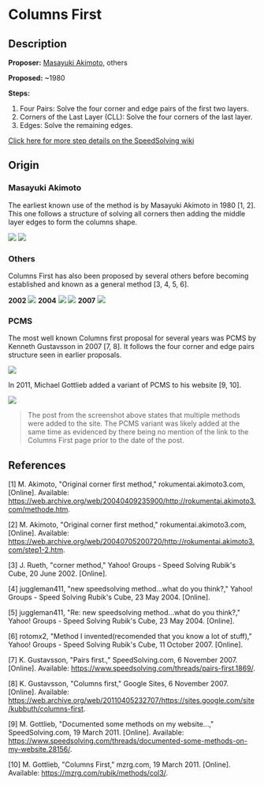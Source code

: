 
# Columns First

<AnimCube
  params="config=../../ExhibitConfig.txt&facelets=ydydydydywdwdwdwdwbbbdbdbbbgggdgdgggodooooodorrrdrdrrr"
  width="400px"
  height="400px"
/>

## Description

**Proposer:** [Masayuki Akimoto](CubingContributors/MethodDevelopers.md#akimoto-masayuki), others

**Proposed:** ~1980

**Steps:**

1. Four Pairs: Solve the four corner and edge pairs of the first two layers.
2. Corners of the Last Layer (CLL): Solve the four corners of the last layer.
3. Edges: Solve the remaining edges.

[Click here for more step details on the SpeedSolving wiki](https://www.speedsolving.com/wiki/index.php/Columns_First_Methods)

## Origin

### Masayuki Akimoto

The earliest known use of the method is by Masayuki Akimoto in 1980 [1, 2]. This one follows a structure of solving all corners then adding the middle layer edges to form the columns shape.

![](img/ColumnsFirst/Akimoto1.png)
![](img/ColumnsFirst/Akimoto2.png)

### Others

Columns First has also been proposed by several others before becoming established and known as a general method [3, 4, 5, 6].

**2002**
![](img/ColumnsFirst/Others1.png)
**2004**
![](img/ColumnsFirst/Others2.png)
![](img/ColumnsFirst/Others3.png)
**2007**
![](img/ColumnsFirst/Others4.png)

### PCMS

The most well known Columns first proposal for several years was PCMS by Kenneth Gustavsson in 2007 [7, 8]. It follows the four corner and edge pairs structure seen in earlier proposals.

![](img/ColumnsFirst/Others5.png)

In 2011, Michael Gottlieb added a variant of PCMS to his website [9, 10].

![](img/ColumnsFirst/Others6.png)

> The post from the screenshot above states that multiple methods were added to the site. The PCMS variant was likely added at the same time as evidenced by there being no mention of the link to the Columns First page prior to the date of the post.

## References

[1] M. Akimoto, "Original corner first method," rokumentai.akimoto3.com, [Online]. Available: https://web.archive.org/web/20040409235900/http://rokumentai.akimoto3.com/methode.htm.

[2] M. Akimoto, "Original corner first method," rokumentai.akimoto3.com, [Online]. Available: https://web.archive.org/web/20040705200720/http://rokumentai.akimoto3.com/step1-2.htm.

[3] J. Rueth, "corner method," Yahoo! Groups - Speed Solving Rubik's Cube, 20 June 2002. [Online].

[4] juggleman411, "new speedsolving method...what do you think?," Yahoo! Groups - Speed Solving Rubik's Cube, 23 May 2004. [Online].

[5] juggleman411, "Re: new speedsolving method...what do you think?," Yahoo! Groups - Speed Solving Rubik's Cube, 23 May 2004. [Online].

[6] rotomx2, "Method I invented(recomended that you know a lot of stuff)," Yahoo! Groups - Speed Solving Rubik's Cube, 11 October 2007. [Online].

[7] K. Gustavsson, "Pairs first.," SpeedSolving.com, 6 November 2007. [Online]. Available: https://www.speedsolving.com/threads/pairs-first.1869/.

[8] K. Gustavsson, "Columns first," Google Sites, 6 November 2007. [Online]. Available: https://web.archive.org/web/20110405232707/https://sites.google.com/site/kubbuth/columns-first.

[9] M. Gottlieb, "Documented some methods on my website...," SpeedSolving.com, 19 March 2011. [Online]. Available: https://www.speedsolving.com/threads/documented-some-methods-on-my-website.28156/.

[10] M. Gottlieb, "Columns First," mzrg.com, 19 March 2011. [Online]. Available: https://mzrg.com/rubik/methods/col3/.
